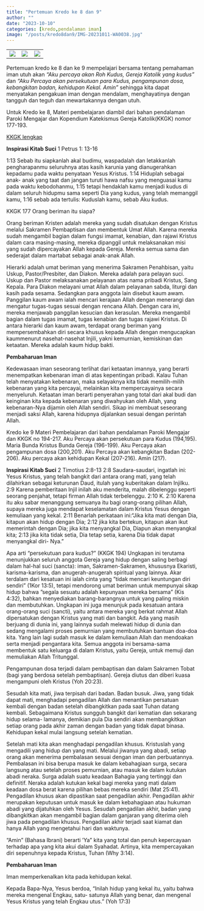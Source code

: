 ```yaml
---
title: "Pertemuan Kredo ke 8 dan 9"
author: ""
date: "2023-10-10"
categories: [kredo,pendalaman iman]
image: "/posts/kredo8dan9/IMG-20231011-WA0038.jpg"
---
```


|                                                |                                                |                                                |
|------------------------|------------------------|------------------------|
| ![](/posts/kredo8dan9/IMG-20231010-WA0063.jpg) | ![](/posts/kredo8dan9/IMG-20231010-WA0051.jpg) | ![](/posts/kredo8dan9/IMG-20231010-WA0059.jpg) |

Pertemuan kredo ke 8 dan ke 9 mempelajari bersama tentang pemahaman iman utuh akan *"Aku percaya akan Roh Kudus, Gereja Katolik yang kudus"* dan *"Aku Percaya akan persekutuan para Kudus, pengampunan dosa, kebangkitan badan, kehidupan Kekal. Amin"* sehingga kita dapat menyatakan pengakuan iman dengan mendalam, menghayatinya dengan tangguh dan teguh dan mewartakannya dengan utuh.

Untuk Kredo ke 8, Materi pembelajaran diambil dari bahan pendalaman Paroki Mengajar dan Kopendium Katekismus Gereja Katolik(KKGK) nomor 177-193.

[KKGK lengkap](/posts/KompendiumKatekismus.pdf)

**Inspirasi Kitab Suci** 1 Petrus 1: 13-16

1:13 Sebab itu siapkanlah akal budimu, waspadalah dan letakkanlah pengharapanmu seluruhnya atas kasih karunia yang dianugerahkan kepadamu pada waktu penyataan Yesus Kristus. 1:14 Hiduplah sebagai anak- anak yang taat dan jangan turuti hawa nafsu yang menguasai kamu pada waktu kebodohanmu, 1:15 tetapi hendaklah kamu menjadi kudus di dalam seluruh hidupmu sama seperti Dia yang kudus, yang telah memanggil kamu, 1:16 sebab ada tertulis: Kuduslah kamu, sebab Aku kudus.

KKGK 177 Orang beriman itu siapa?

Orang beriman Kristen adalah mereka yang sudah disatukan dengan Kristus melalui Sakramen Pembaptisan dan membentuk Umat Allah. Karena mereka sudah mengambil bagian dalam fungsi imamat, kenabian, dan rajawi Kristus dalam cara masing-masing, mereka dipanggil untuk melaksanakan misi yang sudah dipercayakan Allah kepada Gereja. Mereka semua sama dan sederajat dalam martabat sebagai anak-anak Allah.

Hierarki adalah umat beriman yang menerima Sakramen Penahbisan, yaitu Uskup, Pastor/Presbiter, dan Diakon. Mereka adalah para pelayan suci. Uskup dan Pastor melaksanakan pelayanan atas nama pribadi Kristus, Sang Kepala. Para Diakon melayani umat Allah dalam pelayanan sabda, liturgi dan kasih pada sesama. Sedangkan para anggota lain disebut kaum awam. Panggilan kaum awam ialah mencari kerajaan Allah dengan menerangi dan mengatur tugas-tugas sesuai dengan rencana Allah. Dengan cara ini, mereka menjawab panggilan kesucian dan kerasulan. Mereka mengambil bagian dalam tugas imamat, tugas kenabian dan tugas rajawi Kristus. Di antara hierarki dan kaum awam, terdapat orang beriman yang mempersembahkan diri secara khusus kepada Allah dengan mengucapkan kaummenurut nasehat-nasehat Injili, yakni kemurnian, kemiskinan dan ketaatan. Mereka adalah kaum hidup bakti.

**Pembaharuan Iman**

Kedewasaan iman seseorang terlihat dari ketaatan imannya, yang berarti menempatkan kebenaran iman di atas kepentingan pribadi. Kalau Tuhan telah menyatakan kebenaran, maka selayaknya kita tidak memilih-milih kebenaran yang kita percayai, melainkan kita mempercayainya secara menyeluruh.
Ketaatan iman berarti penyerahan yang total dari akal budi dan keinginan kita kepada kebenaran yang diwahyukan oleh Allah, yang kebenaran-Nya dijamin oleh Allah sendiri. Sikap ini membuat seseorang menjadi saksi Allah, karena hidupnya dijalankan sesuai dengan perintah Allah.

Kredo ke 9  Materi Pembelajaran dari bahan pendalaman Paroki Mengajar dan KKGK no 194-217.
Aku Percaya akan persekutuan para Kudus (194,195). Maria Bunda Kristus Bunda Gereja (196-199). Aku Percaya akan pengampunan dosa (200,201). Aku Percaya akan kebangkitan Badan (202-206). Aku percaya akan kehidupan Kekal (207-216). Amin (217).

**Inspirasi Kitab Suci** 2 Timotius 2:8-13
2:8 Saudara-saudari, ingatlah ini: Yesus Kristus, yang telah bangkit dari antara orang mati, yang telah dilahirkan sebagai keturunan Daud, itulah yang kuberitakan dalam Injilku. 2:9 Karena pemberitaan Injil inilah aku menderita, malah dibelenggu seperti seorang penjahat, tetapi firman Allah tidak terbelenggu. 2:10 K. 2:10 Karena  itu  aku  sabar  menanggung semuanya  itu  bagi  orang-orang  pilihan Allah,  supaya mereka juga mendapat keselamatan dalam Kristus Yesus dengan kemuliaan yang kekal. 2:11 Benarlah perkataan ini:"Jika kita mati dengan Dia, kitapun akan hidup dengan Dia; 2:12 jika kita bertekun, kitapun akan ikut memerintah dengan Dia; jika kita menyangkal Dia, Diapun akan menyangkal kita; 2:13 jika kita tidak setia, Dia tetap setia, karena Dia tidak dapat menyangkal diri- Nya."

Apa arti “persekutuan para kudus?” (KKGK 194)
Ungkapan ini terutama menunjukkan seluruh anggota Gereja yang hidup dengan saling berbagi dalam hal-hal suci (sancta): iman, Sakramen-Sakramen, khususnya Ekaristi, karisma-karisma, dan anugerah-anugerah spiritual yang lainnya. Akar terdalam dari kesatuan ini ialah cinta yang ”tidak mencari keuntungan diri sendiri” (1Kor 13:5), tetapi mendorong umat beriman untuk mempunyai sikap hidup bahwa ”segala sesuatu adalah kepunyaan mereka bersama” (Kis 4:32), bahkan menyediakan barang-barangnya untuk yang paling miskin dan membutuhkan.
Ungkapan ini juga menunjuk pada kesatuan antara orang-orang  suci  (sancti),  yaitu antara mereka  yang berkat rahmat Allah dipersatukan dengan Kristus yang mati dan bangkit. Ada yang masih berjuang di dunia ini, yang lainnya sudah melewati hidup di dunia dan sedang mengalami proses pemurnian yang membutuhkan bantuan doa-doa kita. Yang lain lagi sudah masuk ke dalam kemuliaan Allah dan mendoakan serta menjadi pengantara kita. Semua anggota ini bersama-sama membentuk satu keluarga di dalam Kristus, yaitu Gereja, untuk memuji dan memuliakan Allah Tritunggal.

Pengampunan dosa terjadi dalam pembaptisan dan dalam Sakramen Tobat (bagi yang berdosa setelah pembaptisan). Gereja diutus dan diberi kuasa mengampuni oleh Kristus (Yoh 20:23).

Sesudah kita mati, jiwa terpisah dari badan. Badan busuk. Jiwa, yang tidak dapat mati, menghadapi pengadilan Allah dan menantikan persatuan kembali dengan badan setelah dibangkitkan pada saat Tuhan datang kembali. Sebagaimana Kristus sungguh bangkit dari kematian dan sekarang hidup selama- lamanya, demikian pula Dia sendiri akan membangkitkan setiap orang pada akhir zaman dengan badan yang tidak dapat binasa.
Kehidupan kekal mulai langsung setelah kematian.

Setelah mati kita akan menghadapi pengadilan khusus. Kristuslah yang mengadili yang hidup dan yang mati. Melalui jiwanya yang abadi, setiap orang akan menerima pembalasan sesuai dengan iman dan perbuatannya. Pembalasan ini bisa berupa masuk ke dalam kebahagiaan surga, secara langsung atau setelah proses pemurnian, atau masuk ke dalam kutukan abadi neraka. Surga adalah suatu keadaan Bahagia yang tertinggi dan definitif. Neraka adalah kutukan kekal bagi mereka yang mati dalam keadaan dosa berat karena pilihan bebas mereka sendiri (Mat 25:41).  Pengadilan  khusus  akan  dipastikan  saat pengadilan akhir. Pengadilan akhir merupakan keputusan untuk masuk ke dalam kebahagiaan atau hukuman abadi yang dijatuhkan oleh Yesus. Sesudah pengadilan akhir, badan yang dibangkitkan akan mengambil  bagian  dalam  ganjaran  yang  diterima oleh jiwa pada pengadilan khusus. Pengadilan akhir terjadi saat kiamat dan hanya Allah yang mengetahui hari dan waktunya.

“Amin” (Bahasa Ibrani) berarti ‘Ya” kita yang total dan penuh kepercayaan terhadap apa yang kita akui dalam Syahadat. Artinya, kita mempercayakan diri sepenuhnya kepada Kristus, Tuhan (Why 3:14).

**Pembaharuan Iman**

Iman memperkenalkan kita pada kehidupan kekal.

Kepada Bapa-Nya, Yesus berdoa, “Inilah hidup yang kekal itu, yaitu bahwa mereka mengenal Engkau, satu- satunya Allah yang benar, dan mengenal Yesus Kristus yang telah Engkau utus.” (Yoh 17:3)